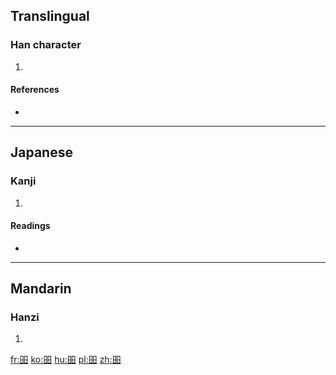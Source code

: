 ==Translingual==

===Han character===
{{Han char|rn=72|rad=日|as=04|sn=8|four=6600<sub>0</sub>|canj=日日 (AA), X日日 (XAA)}}

# {{defn|Han|sort=日04}}

====References====
* {{Han ref|kx=0491.110|dkj=13804|dj=0852.170|hdz=21490.020|uh=660D|ud=26125|bh=CCCC|bd=52428}}

----

==Japanese==

===Kanji===
{{ja-kanji|grade=|rs=日04}}

# {{defn|lang=ja|sort=日04}}

====Readings====
* {{ja-readings|on=[[けん]] (ken), [[かん]] (kan)|kun=[[あきらか]] (akiraka)}}

----

==Mandarin==

===Hanzi===
{{cmn-hanzi|pin=[[xuān]] ([[xuan1]])|wg=hsüan<sup>1</sup>}}

# {{defn|lang=cmn|sort=日04}}

[[fr:昍]]
[[ko:昍]]
[[hu:昍]]
[[pl:昍]]
[[zh:昍]]
